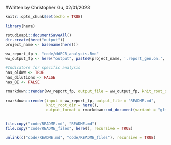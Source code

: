 #Written by Christopher Gu, 02/01/2023


```r

knitr::opts_chunk$set(echo = TRUE)

library(here)

```


```r

rstudioapi::documentSaveAll()
dir.create(here("output"))
project_name <- basename(here())

ww_report_fp <- "code/ddPCR_analysis.Rmd"
ww_output_fp <- here("output", paste0(project_name, '.report_gen.on.', Sys.Date(), '.pdf'))

#Indicators for specific analysis
has_oldWW <- TRUE
has_dilutions <- FALSE
has_QE <- FALSE

rmarkdown::render(ww_report_fp, output_file = ww_output_fp, knit_root_dir = here())

```

```r
rmarkdown::render(input = ww_report_fp, output_file = "README.md",
                  knit_root_dir = here(),
                  output_format = rmarkdown::md_document(variant = "gfm", toc = TRUE))


file.copy("code/README.md", "README.md")
file.copy("code/README_files", here(), recursive = TRUE)

unlink(c("code/README.md", "code/README_files"), recursive = TRUE)

```